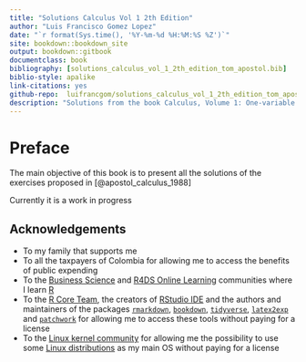 ```yaml
---
title: "Solutions Calculus Vol 1 2th Edition"
author: "Luis Francisco Gomez Lopez"
date: "`r format(Sys.time(), '%Y-%m-%d %H:%M:%S %Z')`"
site: bookdown::bookdown_site
output: bookdown::gitbook
documentclass: book
bibliography: [solutions_calculus_vol_1_2th_edition_tom_apostol.bib]
biblio-style: apalike
link-citations: yes
github-repo:  luifrancgom/solutions_calculus_vol_1_2th_edition_tom_apostol 
description: "Solutions from the book Calculus, Volume 1: One-variable calculus, with an introduction to linear algebra Second Edition (1988) by Tom Mike Apostol."
---
```


# Preface {-}

The main objective of this book is to present all the solutions of the exercises proposed in [@apostol_calculus_1988]

Currently it is a work in progress

## Acknowledgements {-}

- To my family that supports me
- To all the taxpayers of Colombia for allowing me to access the benefits of public expending 
- To the [Business Science](https://www.business-science.io/) and [R4DS Online Learning](https://www.rfordatasci.com/) communities where I learn [R](https://www.r-project.org/about.html)
- To the [R Core Team](https://www.r-project.org/contributors.html), the creators of [RStudio IDE](https://www.rstudio.com/products/rstudio/) and the authors and maintainers of the packages [`rmarkdown`](https://github.com/rstudio/rmarkdown), [`bookdown`](https://github.com/rstudio/bookdown), [`tidyverse`](https://github.com/tidyverse/tidyverse), [`latex2exp`](https://github.com/stefano-meschiari/latex2exp) and [`patchwork`](https://github.com/thomasp85/patchwork) for allowing me to access these tools without paying for a license
- To the [Linux kernel community](https://www.kernel.org/category/about.html) for allowing me the possibility to use some [Linux distributions](https://static.lwn.net/Distributions/) as my main OS without paying for a license

